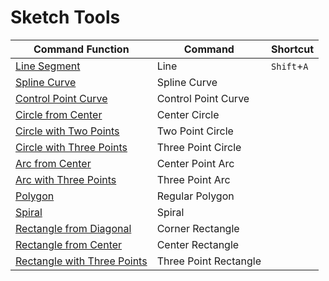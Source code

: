 # Sketch Tools

| Command Function | Command | Shortcut |
| ------- | ------- | ------- |
| [Line Segment](sketch-tool/line)|Line|`Shift`+`A` |
| [Spline Curve](sketch-tool/spline-curve)|Spline Curve| |
| [Control Point Curve](sketch-tool/control-point-curve)  |Control Point Curve| |
| [Circle from Center](sketch-tool/center-circle) |Center Circle| |
| [Circle with Two Points](sketch-tool/two-point-circle)  |Two Point Circle| |
| [Circle with Three Points](sketch-tool/three-point-circle)    |Three Point Circle| |
| [Arc from Center](sketch-tool/center-point-arc) |Center Point Arc| |
| [Arc with Three Points](sketch-tool/three-point-arc)  |Three Point Arc| |
| [Polygon](sketch-tool/regular-polygon)  |Regular Polygon| |
| [Spiral](sketch-tool/spiral)  |Spiral| |
| [Rectangle from Diagonal](sketch-tool/corner-rectangle) |Corner Rectangle| |
| [Rectangle from Center](sketch-tool/center-rectangle)|Center Rectangle |
| [Rectangle with Three Points](sketch-tool/three-point-rectangle)|Three Point Rectangle|
